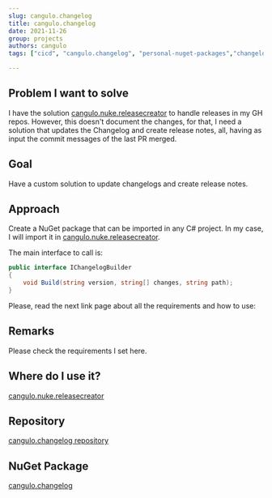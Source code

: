 ```yaml
---
slug: cangulo.changelog
title: cangulo.changelog
date: 2021-11-26
group: projects
authors: cangulo
tags: ["cicd", "cangulo.changelog", "personal-nuget-packages","changelog"]

---
```




## Problem I want to solve

I have the solution [cangulo.nuke.releasecreator](https://github.com/cangulo-nuke/cangulo.nuke.releasecreator) to handle releases in my GH repos. However, this doesn't document the changes, for that, I need a solution that updates the Changelog and create release notes, all, having as input the commit messages of the last PR merged.

<!--truncate-->

## Goal

Have a custom solution to update changelogs and create release notes.

## Approach

Create a NuGet package that can be imported in any C# project. In my case, I will import it in [cangulo.nuke.releasecreator](https://github.com/cangulo-nuke/cangulo.nuke.releasecreator). 

The main interface to call is:

```csharp
public interface IChangelogBuilder
{
    void Build(string version, string[] changes, string path);
}
```
<CaptionDocusaurus label="Definiton at cangulo.changelog" linkIsRelative={false}  link="https://github.com/cangulo-nugets/cangulo.changelog/blob/v0.0.8/src/cangulo.changelog/Builders/ChangelogBuilder.cs" />

Please, read the next link page about all the requirements and how to use:

## Remarks

Please check the requirements I set here.

## Where do I use it?

[cangulo.nuke.releasecreator](https://github.com/cangulo-nuke/cangulo.nuke.releasecreator)


## Repository

[cangulo.changelog repository](https://github.com/cangulo-nugets/cangulo.changelog)

## NuGet Package

[cangulo.changelog](https://www.nuget.org/packages/cangulo.changelog/)

<!-- ## GitHub Action -->
